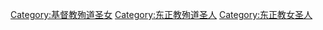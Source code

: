 [[Category:基督教殉道圣女|Category:基督教殉道圣女]]
[[Category:东正教殉道圣人|Category:东正教殉道圣人]]
[[Category:东正教女圣人|Category:东正教女圣人]]